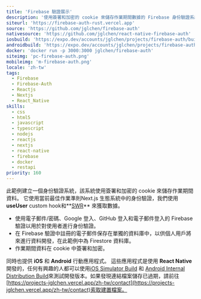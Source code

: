 ```yaml
---
title: 'Firebase 驗證展示'
description: '使用簽署和加密的 cookie 來儲存作業期間數據的 Firebase 身份驗證系統'
siteurl: 'https://firebase-auth-rust.vercel.app'
source: 'https://github.com/jglchen/firebase-auth'
nativesource: 'https://github.com/jglchen/react-native-firebase-auth'
iosbuild: 'https://expo.dev/accounts/jglchen/projects/firebase-auth/builds/da8ba431-1739-4dd2-8735-2a2a65836d18'
androidbuild: 'https://expo.dev/accounts/jglchen/projects/firebase-auth/builds/987f6f8c-d8bd-41f0-95d0-43be634e3bf2'
docker: 'docker run -p 3000:3000 jglchen/firebase-auth'
siteimg: 'pc-firebase-auth.png'
mobileimg: 'm-firebase-auth.png'
locale: 'zh-tw'
tags:
  - Firebase
  - Firebase-Auth
  - Reactjs
  - Nextjs
  - React_Native
skills:
  - css
  - html5
  - javascript
  - typescript
  - nodejs
  - reactjs
  - nextjs
  - react-native
  - firebase
  - docker
  - restapi
priority: 160
---
```


此範例建立一個身份驗證系統，該系統使用簽署和加密的 cookie 來儲存作業期間資料。 它使用當前最佳作業準則Next.js 生態系統中的身份驗證，我們使用**useUser** custom hook和**[SWR](https://swr.vercel.app/)** 來獲取數據。

* 使用電子郵件/密碼、Google 登入、GitHub 登入和電子郵件登入的 Firebase 驗證以用於對使用者進行身份驗證。
* 在 Firebase 驗證中註冊的電子郵件保存在單獨的資料庫中，以供個人用戶將來進行資料開發，在此範例中為 Firestore 資料庫。
* 作業期間資料在 cookie 中簽署和加密。

同時也提供 **iOS** 和 **Android** 行動應用程式。 這些應用程式是使用 **React Native** 開發的，任何有興趣的人都可以使用[iOS Simulator Build](https://expo.dev/accounts/jglchen/projects/firebase-auth/builds/da8ba431-1739-4dd2-8735-2a2a65836d18) 和 [Android Internal Distribution Build](https://expo.dev/accounts/jglchen/projects/firebase-auth/builds/987f6f8c-d8bd-41f0-95d0-43be634e3bf2)來測試開發版本。如果發現連結檔案儲存已過期，請前往[https://projects-jglchen.vercel.app/zh-tw/contact](https://projects-jglchen.vercel.app/zh-tw/contact)索取建置檔案。
